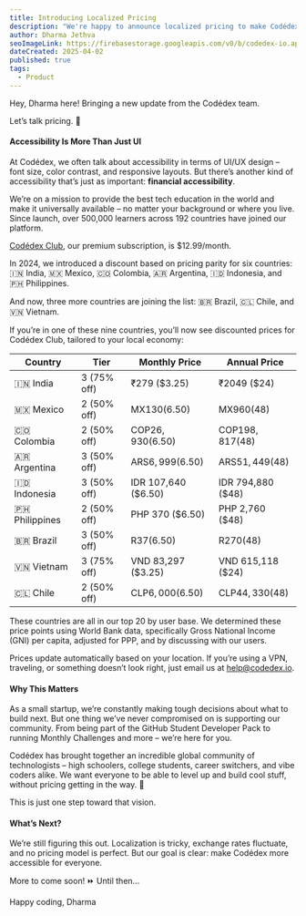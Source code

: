 ```yaml
---
title: Introducing Localized Pricing
description: "We're happy to announce localized pricing to make Codédex more affordable around the world! 🌍 Discover which countries are included and why we made the change."
author: Dharma Jethva
seoImageLink: https://firebasestorage.googleapis.com/v0/b/codedex-io.appspot.com/o/blogs%2Fintroducing-localized-pricing%2Fbanner.png?alt=media&token=252fdfc6-8fe3-467e-8294-69abb4746d4e
dateCreated: 2025-04-02
published: true
tags:
  - Product
---
```


Hey, Dharma here! Bringing a new update from the Codédex team. 

Let’s talk pricing. 💸

#### Accessibility Is More Than Just UI

At Codédex, we often talk about accessibility in terms of UI/UX design – font size, color contrast, and responsive layouts. But there’s another kind of accessibility that’s just as important: **financial accessibility**.

We’re on a mission to provide the best tech education in the world and make it universally available – no matter your background or where you live. Since launch, over 500,000 learners across 192 countries have joined our platform.

[Codédex Club](https://www.codedex.io/pricing), our premium subscription, is $12.99/month.

In 2024, we introduced a discount based on pricing parity for six countries: 🇮🇳 India, 🇲🇽 Mexico, 🇨🇴 Colombia, 🇦🇷 Argentina, 🇮🇩 Indonesia, and 🇵🇭 Philippines.

And now, three more countries are joining the list: 🇧🇷 Brazil, 🇨🇱 Chile, and 🇻🇳 Vietnam. 

If you’re in one of these nine countries, you’ll now see discounted prices for Codédex Club, tailored to your local economy:

| Country          | Tier        | Monthly Price       | Annual Price      |
| ---------------- | ----------- | ------------------- | ----------------- |
| 🇮🇳 India       | 3 (75% off) | ₹279 ($3.25)        | ₹2049 ($24)       |
| 🇲🇽 Mexico      | 2 (50% off) | MX$130 ($6.50)      | MX$960 ($48)      |
| 🇨🇴 Colombia    | 2 (50% off) | COP$26,930 ($6.50)  | COP$198,817 ($48) |
| 🇦🇷 Argentina   | 3 (50% off) | ARS$6,999 ($6.50)   | ARS$51,449 ($48)  |
| 🇮🇩 Indonesia   | 3 (50% off) | IDR 107,640 ($6.50) | IDR 794,880 ($48) |
| 🇵🇭 Philippines | 2 (50% off) | PHP 370 ($6.50)     | PHP 2,760 ($48)   |
| 🇧🇷 Brazil      | 3 (50% off) | R$37 ($6.50)        | R$270 ($48)       |
| 🇻🇳 Vietnam     | 3 (75% off) | VND 83,297 ($3.25)  | VND 615,118 ($24) |
| 🇨🇱 Chile       | 2 (50% off) | CLP$6,000 ($6.50)   | CLP$44,330 ($48)  |

These countries are all in our top 20 by user base. We determined these price points using World Bank data, specifically Gross National Income (GNI) per capita, adjusted for PPP, and by discussing with our users.

Prices update automatically based on your location. If you’re using a VPN, traveling, or something doesn’t look right, just email us at help@codedex.io.

#### Why This Matters

As a small startup, we’re constantly making tough decisions about what to build next. But one thing we’ve never compromised on is supporting our community. From being part of the GitHub Student Developer Pack to running Monthly Challenges and more – we’re here for you.

Codédex has brought together an incredible global community of technologists – high schoolers, college students, career switchers, and vibe coders alike. We want everyone to be able to level up and build cool stuff, without pricing getting in the way. 💛

This is just one step toward that vision.

#### What’s Next?

We’re still figuring this out. Localization is tricky, exchange rates fluctuate, and no pricing model is perfect. But our goal is clear: make Codédex more accessible for everyone.

More to come soon! ⏩ Until then...

Happy coding,
Dharma
